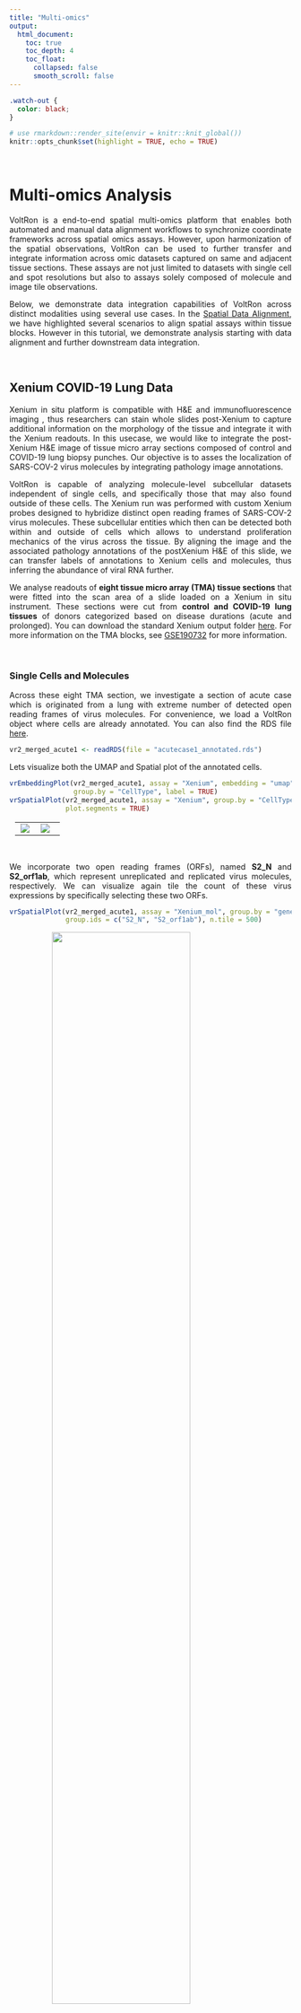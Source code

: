 ```yaml
---
title: "Multi-omics"
output: 
  html_document:
    toc: true
    toc_depth: 4
    toc_float:
      collapsed: false
      smooth_scroll: false
---
```


<style>
.title{
  display: none;
}
body {
  text-align: justify
}
.center {
  display: block;
  margin-left: auto;
  margin-right: auto;
}
table, th, td {
  border-collapse: collapse;
  align-self: center;
  padding-right: 10px;
  padding-left: 10px;
}
</style>

```css
.watch-out {
  color: black;
}
```

```r
# use rmarkdown::render_site(envir = knitr::knit_global())
knitr::opts_chunk$set(highlight = TRUE, echo = TRUE)
```

<br>

# Multi-omics Analysis

VoltRon is a end-to-end spatial multi-omics platform that enables both automated and manual data alignment workflows to synchronize coordinate frameworks across spatial omics assays. However, upon harmonization of the spatial observations, VoltRon can be used to further transfer and integrate information across omic datasets captured on same and adjacent tissue sections. These assays are not just limited to datasets with single cell and spot resolutions but also to assays solely composed of molecule and image tile observations.

Below, we demonstrate data integration capabilities of VoltRon across distinct modalities using several use cases. In the [Spatial Data Alignment](registration.html), we have highlighted several scenarios to align spatial assays within tissue blocks. However in this tutorial, we demonstrate analysis starting with data alignment and further downstream data integration. 

<br>

## Xenium COVID-19 Lung Data 

Xenium in situ platform is compatible with H&E and immunofluorescence imaging , thus researchers can stain whole slides post-Xenium to capture additional information on the morphology of the tissue and integrate it with the Xenium readouts. In this usecase, we would like to integrate the post-Xenium H&E image of tissue micro array sections composed of control and COVID-19 lung biopsy punches. Our objective is to asses the localization of SARS-COV-2 virus molecules by integrating pathology image annotations. 

VoltRon is capable of analyzing molecule-level subcellular datasets independent of single cells, and specifically those that may also found outside of these cells. The Xenium run was performed with custom Xenium probes designed to hybridize distinct open reading frames of SARS-COV-2 virus molecules. These subcellular entities which then can be detected both within and outside of cells which allows to understand proliferation mechanics of the virus across the tissue. By aligning the image and the associated pathology annotations of the postXenium H&E of this slide, we can transfer labels of annotations to Xenium cells and molecules, thus inferring the abundance of viral RNA further. 

We analyse readouts of **eight tissue micro array (TMA) tissue sections** that were fitted into the scan area of a slide loaded on a Xenium in situ instrument. These sections were cut from **control and COVID-19 lung tissues** of donors categorized based on disease durations (acute and prolonged). You can download the standard Xenium output folder [here](https://bimsbstatic.mdc-berlin.de/landthaler/VoltRon/Multiomics/Xenium_SARSCOV2.zip). For more information on the TMA blocks, see [GSE190732](https://www.ncbi.nlm.nih.gov/geo/query/acc.cgi?acc=GSE190732) for more information. 

<br>

### Single Cells and Molecules

Across these eight TMA section, we investigate a section of acute case which is originated from a lung with extreme number of detected open reading frames of virus molecules. For convenience, we load a VoltRon object where cells are already annotated. You can also find the RDS file  [here](https://bimsbstatic.mdc-berlin.de/landthaler/VoltRon/Multiomics/acutecase1_annotated.rds).

```r
vr2_merged_acute1 <- readRDS(file = "acutecase1_annotated.rds")
```

Lets visualize both the UMAP and Spatial plot of the annotated cells.

```r
vrEmbeddingPlot(vr2_merged_acute1, assay = "Xenium", embedding = "umap", 
                group.by = "CellType", label = TRUE)
vrSpatialPlot(vr2_merged_acute1, assay = "Xenium", group.by = "CellType",
              plot.segments = TRUE)
```

<table>
<tbody>
  <tr style = "vertical-align: center">
  <td style = "width:45%; vertical-align: center"> <img src="https://bimsbstatic.mdc-berlin.de/landthaler/VoltRon/Package/images/molecule_vrembeddingplot.png" class="center"></td>
  <td style = "width:55%; vertical-align: center"> <img src="https://bimsbstatic.mdc-berlin.de/landthaler/VoltRon/Package/images/molecule_visualize_celltype.png" class="center"></td>
  </tr>
</tbody>
</table>

<br>

We incorporate two open reading frames (ORFs), named **S2_N** and **S2_orf1ab**, which represent unreplicated and replicated virus molecules, respectively. We can visualize again tile the count of these virus expressions by specifically selecting these two ORFs.

```r
vrSpatialPlot(vr2_merged_acute1, assay = "Xenium_mol", group.by = "gene", 
              group.ids = c("S2_N", "S2_orf1ab"), n.tile = 500)
```

<img width="70%" height="70%" src="https://bimsbstatic.mdc-berlin.de/landthaler/VoltRon/Package/images/molecule_visualize_virus.png" class="center">

<br>

We can even zoom into specific locations at the tissue to investigate virus particles more closely by droping the **n.tile** argument and calling interactive visualization.

```r
vrSpatialPlot(vr2_merged_acute1, assay = "Xenium_mol", group.by = "gene", 
              group.ids = c("S2_N", "S2_orf1ab"), interactive = TRUE, pt.size = 0.1)
```

<img width="70%" height="70%" src="https://bimsbstatic.mdc-berlin.de/landthaler/VoltRon/Package/images/molecules_visualize_virus_zoom.png" class="center">

<br>

In the following sections, we will integrate pathological images and annotations with Xenium datasets to further understand the spatial localization of virus ORF types over the tissue.  

<br>

### Hot Spot Analysis

VoltRon platform allows users to find hot spots (Regions of increased feature of interest) of several types of spatial entities, for spots, cells, and even molecules. Please see [Molecule Analysis Tutorial](moleculeanalysis.html) for more information on hot spot analysis. We switch to the molecule assay of the VoltRon object, and select virus ORFs to detect regions of high viral activity.

```r
vr2_merged_acute1
```

```
VoltRon Object 
acute case 1: 
  Layers: Section1 
Assays: Xenium(Main) Xenium_mol 
```

In this case, we are only interested in niches abundant with S2_N and S2_orf1ab molecules. We use the **getHotSpotAnalysis** function to find regions of high S2_N and S2_orf1ab abundance. The tiling parameter **n.tile** is necessary to apply Getis-Ord statistics on molecule data since these spatial entities does not have features in a VoltRon object.

```r
vr2_merged_acute1 <- getHotSpotAnalysis(vr2_merged_acute1, assay = "Xenium_mol", 
                                        features = "gene", 
                                        group.ids = c("S2_N", "S2_orf1ab"), n.tile = 100)
```

Now we can visualize the localization of molecules that are located in "hot regions", or niches that are significantly abundant with these molecules.

```r
vrSpatialPlot(vr2_merged_acute1, assay = "Xenium_mol", 
              group.by = "gene_hotspot_flag", group.ids = c("cold", "hot"), 
              alpha = 1, colors = list(cold = "blue", hot = "red"), 
              background.color = "white")
```

<img width="70%" height="70%" src="https://bimsbstatic.mdc-berlin.de/landthaler/VoltRon/Package/images/molecule_visualize_virus_hotspot.png" class="center">

### Automated H&E Registration

VoltRon can analyze and also integrate information from distinct spatial data types such as images, annotations (as regions of interests, i.e. ROIs) and molecules independently. Using such advanced utilities, we can make use of histological information and generate new metadata level information for molecule datasets.

We will first import both histological images and manual annotations using the **importImageData** function which accepts both images to generate tile/pixel level datasets but also allows one to import either a list of segments or [GeoJSON](https://geojson.org/) objects for create ROI-level datasets as separate assays in a single VoltRon layer. The .geojson file was generated using [QuPath](https://qupath.github.io/) on the same section H&E image of one Xenium section with the acute COVID-19 case. We also have to flip the coordinates of ROI annotations also for they were directly imported from QuPath which incorporates a reverse coordinate system on the y-axis.

Once imported, the resulting VoltRon object will have two assays in a single layer, one for tile dataset of the H&E image and the other for ROI based annotations of again the same image. You can download the H&E image from [here](https://bimsbstatic.mdc-berlin.de/landthaler/VoltRon/Multiomics/acutecase1_HE.jpg), and download the json file from [here](https://bimsbstatic.mdc-berlin.de/landthaler/VoltRon/Multiomics/acutecase1_membrane.geojson).

```r
# get image
imgdata <- importImageData("acutecase1_HE.jpg", 
                           segments = "acutecase1_membrane.geojson", 
                           sample_name = "acute case 1 (HE)")
imgdata <- flipCoordinates(imgdata, assay = "ROIAnnotation")
imgdata
```

```
VoltRon Object 
acute case 1 (HE): 
  Layers: Section1 
Assays: ImageData(Main) ROIAnnotation 
Features: main(Main) 
```

By visualizing these annotations interactively, we can see that the ROIs point to the hyaline membranes. Here, we likely find extra-cellular SARS-COV-2 molecules mostly outside of any single cell.

```r
vrSpatialPlot(imgdata, assay = "ROIAnnotation", group.by = "Sample", 
              alpha = 0.7, interactive = TRUE)
```

<img width="60%" height="60%" src="https://bimsbstatic.mdc-berlin.de/landthaler/VoltRon/Package/images/molecule_Covid_HE_zoom.png" class="center">

<br>

At a first glance, although the Xenium (DAPI) and H&E images are associated with the same TMA core, they were captured in a different perspective; that is, one image is almost the 90 degree rotated version of the other. We will account for this rotation when we (automatically) align the Xenium data with the H&E image. 

```r
vr2_merged_acute1 <- modulateImage(vr2_merged_acute1, brightness = 300, channel = "DAPI")
vrImages(vr2_merged_acute1, assay = "Assay7", scale.perc = 20)
vrImages(imgdata, assay = "Assay1", scale.perc = 20)
```

<img width="90%" height="90%" src="https://bimsbstatic.mdc-berlin.de/landthaler/VoltRon/Package/images/multiomic_twoimages.png" class="center">

<br>

We now register the H&E image and annotations to the DAPI image of Xenium section using the **registerSpatialData** function. We select FLANN (with "Homography" method) automated registration mode, negate the DAPI image of the Xenium slide, turn 90 degrees to the left and set the scale parameter of both images to **width = 1859**. See [Spatial Data Alignment](registration.html) tutorial for more information. 

```r
xen_reg <- registerSpatialData(object_list = list(vr2_merged_acute1, imgdata))
```

<img width="90%" height="90%" src="https://bimsbstatic.mdc-berlin.de/landthaler/VoltRon/Package/images/molecule_HE_registration.png" class="center">

<br>

Once registered, we can isolate the registered H&E data and use it further analysis. We can transfer images and their channels across assays of one or multiple VoltRon objects. Here, we save the registered image of the H&E data as an additional channel of Xenium section of the acuse case 1 sample with molecule data.

```r
imgdata_reg <- xen_reg$registered_spat[[2]]
vrImages(vr2_merged_acute1[["Assay7"]], name = "main", channel = "H&E") <- 
  vrImages(imgdata_reg, assay = "Assay1", name = "main_reg")
vrImages(vr2_merged_acute1[["Assay8"]], name = "main", channel = "H&E") <- 
  vrImages(imgdata_reg, assay = "Assay1", name = "main_reg")
```

We can now observe the new channels available for the both molecule and cell-level assays of Xenium data. 

```r
vrImageChannelNames(vr2_merged_acute1)
```

```
               Assay    Layer       Sample  Spatial Channels
Assay7        Xenium Section1 acute case 1     main DAPI,H&E
Assay8    Xenium_mol Section1 acute case 1     main DAPI,H&E
```

<br>

You can also add the VoltRon object of H&E data as an additional assay of the Xenium section such that one layer includes cell, molecules, ROI Annotations and images in the same time. Specifically, we add the ROI annotation to the Xenium VoltRon object using the **addAssay** function where we choose the destination sample/block and the layer of the assay. 

```r
vr2_merged_acute1 <- addAssay(vr2_merged_acute1,
                              assay = imgdata_reg[["Assay2"]],
                              metadata = Metadata(imgdata_reg, assay = "ROIAnnotation"),
                              assay_name = "ROIAnnotation",
                              sample = "acute case 1", layer = "Section1")
vr2_merged_acute1
```

```
VoltRon Object 
acute case 1: 
  Layers: Section1 
Assays: ROIAnnotation(Main) Xenium_mol Xenium 
```

<br>

### Interactive Visualization

Once the H&E image is registered and transfered to the Xenium data, we can convert the VoltRon object into an Anndata object (h5ad file) and use [TissUUmaps](https://tissuumaps.github.io/) tool for interactive visualization.

```r
# convert VoltRon object to h5ad
as.AnnData(vr2_merged_acute1, assay = "Xenium", file = "vr2_merged_acute1.h5ad", 
           flip_coordinates = TRUE, name = "main", channel = "H&E")
```

To run TissUUmaps please follow installation instructions [here](https://tissuumaps.github.io/installation/), then you can simply drag and drop both the h5ad file and png file to the application.

<img width="90%" height="90%" src="https://bimsbstatic.mdc-berlin.de/landthaler/VoltRon/Package/images/multiomic_interactivevisualization.png" class="center">

<br>

### Label Transfer

Now we can transfer ROI annotations as additional metadata features of the molecule assay. We will refer the new metadata column as "Region" which will indicate if the molecule is within any annotated ROI in the same layer.

```r
vrMainAssay(vr2_merged_acute1) <- "ROIAnnotation"
vr2_merged_acute1$Region <- vrSpatialPoints(vr2_merged_acute1)

# set the spatial coordinate system of ROI Annotations assay
vrMainSpatial(vr2_merged_acute1[["Assay9"]]) <- "main_reg"

# transfer ROI annotations to molecules
vr2_merged_acute1 <- transferData(object = vr2_merged_acute1, from = "Assay9", to = "Assay8", 
                                  features = "Region")

# Metadata of molecules
Metadata(vr2_merged_acute1, assay = "Xenium_mol")
```

<div><pre><code style="font-size: 11px;">                            id assay_id overlaps_nucleus   gene       qv      Assay    Layer       Sample    Region
                        &lt;char&gt;   &lt;char&gt;            &lt;int&gt; &lt;char&gt;    &lt;num&gt;     &lt;char&gt;   &lt;char&gt;       &lt;char&gt;    &lt;char&gt;
     1: 281651070371256_cb791e   Assay8                0   ENAH 40.00000 Xenium_mol Section1 acute case 1 undefined
     2: 281651070371258_cb791e   Assay8                1  CD274 40.00000 Xenium_mol Section1 acute case 1 undefined
     3: 281651070372515_cb791e   Assay8                0  CD163 40.00000 Xenium_mol Section1 acute case 1 undefined
     4: 281651070374059_cb791e   Assay8                1   CTSL 33.97290 Xenium_mol Section1 acute case 1 undefined
     5: 281651070374411_cb791e   Assay8                0    C1S 40.00000 Xenium_mol Section1 acute case 1 undefined
    ---                                                                                                            
785787: 281874408669584_cb791e   Assay8                0  SFRP2 40.00000 Xenium_mol Section1 acute case 1 undefined
785788: 281874408671410_cb791e   Assay8                0   S2_N 40.00000 Xenium_mol Section1 acute case 1 undefined
785789: 281874408672438_cb791e   Assay8                0 S100A8 40.00000 Xenium_mol Section1 acute case 1 undefined
785790: 281874408673446_cb791e   Assay8                0  TIMP1 29.86642 Xenium_mol Section1 acute case 1 undefined
785791: 281874408673882_cb791e   Assay8                0   S2_N 40.00000 Xenium_mol Section1 acute case 1 undefined</code></pre></div>
<br>

This annotations can be accessed from the default molecule level metadata of the VoltRon object.

```r
vrMainAssay(vr2_merged_acute1) <- "Xenium_mol"
head(table(vr2_merged_acute1$Region))
```

```
  ROI1_Assay9  ROI10_Assay9 ROI100_Assay9 ROI101_Assay9 ROI102_Assay9 ROI103_Assay9 
          583           624           784           357           215           200 
```

<br>

Now we will grab these annotations from molecule metadata and calculate the ratio of N to orf1ab frequency of SARS-COV-2 particles across all annotated molecules.

```r
library(dplyr)
s2_summary_hyaline <- 
  Metadata(vr2_merged_acute1, assay = "Xenium_mol") %>%
  filter(gene %in% c("S2_N", "S2_orf1ab"), 
         Region != "undefined") %>% 
  summarise(S2_N = sum(gene == "S2_N"), 
            S2_orf1ab = sum(gene == "S2_orf1ab"), 
            ratio = sum(gene == "S2_N")/sum(gene == "S2_orf1ab")) %>% 
  as.matrix()
s2_summary_hyaline
```

```
      S2_N S2_orf1ab    ratio
[1,] 50977     33532 1.520249
```

<br>

### Manual annotation

To compare the proportion of **S2_N** and **S2_orf1ab** molecules in hyaline membranes with tissue sites of possible infection. We focus on another tissue niche where a large accumulation of cells with high **S2_N** and **S2_orf1ab** counts. 

By visualizing and zooming on a spatial plot with annotated cells, we can detect a site of cells with high infection which are also accompanied by a group of T cells.

```r
vrSpatialPlot(vr2_merged_acute1, assay = "Xenium", group.by = "CellType", 
              group.ids = c("H.I. Cells", "T cells"), plot.segments = TRUE, 
              alpha = 0.6, spatial = "main", channel = "H&E", interactive = TRUE)
```

<img width="80%" height="80%" src="https://bimsbstatic.mdc-berlin.de/landthaler/VoltRon/Package/images/molecule_spatialplot_infected.png" class="center">

<br>

Now we use the **annotateSpatialData** function to create an additional annotation of Xenium molecules directly. By selecting this region of infection we can directly annotate the 'Xenium_mol' assay and the metadata of molecules. We use the H&E image as the background again, and generate a new molecule-level metadata column called "Infected".

```r
vr2_merged_acute1 <- annotateSpatialData(vr2_merged_acute1, assay = "Xenium_mol", 
                                         label = "Region", use.image = TRUE, 
                                         channel = "H&E", annotation_assay = "ROIAnnotation1")
```

<img width="80%" height="80%" src="https://bimsbstatic.mdc-berlin.de/landthaler/VoltRon/Package/images/molecule_annotation_infected.png" class="center">

<br>

### Visualize annotations

Before visualizing the annotations and molecule localizations in the same time, lets make some changes to the metadata. 
We basically wanna change the annotation of all ROIs originated from the GeoJson file to have the label **Hyaline Membrane**.

```r
# update molecule metadata
vrMainAssay(vr2_merged_acute1) <- "Xenium_mol"
vr2_merged_acute1$Region <- gsub("ROI[0-9]+", "Hyaline Membrane",
                                 vr2_merged_acute1$Region)

# update ROI metadata
vrMainAssay(vr2_merged_acute1) <- "ROIAnnotation"
vr2_merged_acute1$Region <- gsub("ROI[0-9]+", "Hyaline Membrane", 
                                 vr2_merged_acute1$Region)
```

Now we can visualize two assays together. We use the **addSpatialLayer** function to overlay molecule locations with both the Hyaline Membrane and the infected region annotations.

```r
vrSpatialPlot(vr2_merged_acute1, assay = "Xenium_mol", group.by = "gene", 
              group.ids = c("S2_N", "S2_orf1ab"), n.tile = 500) |>
  addSpatialLayer(vr2_merged_acute1, assay = "ROIAnnotation", 
                  group.by = "Region", alpha = 0.3, 
                  colors = list(`Hyaline Membrane` = "blue", `Infected` = "yellow"))
```

<img width="70%" height="70%" src="https://bimsbstatic.mdc-berlin.de/landthaler/VoltRon/Package/images/molecule_visualize_virus_overlay.png" class="center">


### Comparison of annotations

By using the newly annotated infection-associated virus molecules, we can do a comparison of infected regions versus the hyaline membranes. 

```r
library(dplyr)
s2_summary_infected <- 
  Metadata(vr2_merged_acute1, assay = "Xenium_mol") %>%
  filter(gene %in% c("S2_N", "S2_orf1ab"), 
         Region == "Infected") %>% 
  summarise(S2_N = sum(gene == "S2_N"), 
            S2_orf1ab = sum(gene == "S2_orf1ab"), 
            ratio = sum(gene == "S2_N")/sum(gene == "S2_orf1ab")) %>% 
  as.matrix()
s2_summary_infected
```

```
     S2_N S2_orf1ab    ratio
[1,] 6376      2372 2.688027
```

Comparison of both the ratio between the infected region and the hyaline membranes show a considerable difference of the population of **S2_N** and **S2_orf1ab** molecules.

```r
S2_table <- matrix(c(s2_summary_hyaline[,1:2], 
                     s2_summary_infected[,1:2]), 
                   dimnames = list(Region = c("Hyaline", "Infected"), 
                                   S2 = c("N", "orf1ab")),
                   ncol = 2,  byrow = TRUE)
S2_table
```

```
          S2
Region     N     orf1ab
  Hyaline  50977 33532 
  Infected 6376  2372
```

A quick test of independance on this contingency table show a significant difference of ratios across Hyaline and Infected regions.

```r
fisher.test(S2_table, alternative = "two.sided")
```

```

	Fisher's Exact Test for Count Data

data:  S2_table
p-value < 2.2e-16
alternative hypothesis: true odds ratio is not equal to 1
95 percent confidence interval:
 0.5382305 0.5941683
sample estimates:
odds ratio 
 0.5655696 
```

## Xenium Breast Cancer Data 

VoltRon allows analyzing biological images, such as H&E stainings of tissue sections, independant to omics assays on either the same or adjacent tissue section. VoltRon defines image tiles, which are collections of image pixels of the same size, and generate latent variables that are analyzed downstream. Unsupervised clustering of these tiles partition regions over the image with respect to morphological features. Here, these regions might be associated to tumor, immune or strama niches can then be transfered to cells in the same tissue section learn collections of cells with similar features. 

We will use the **H&E images** generated from the same sections as the **Xenium In Situ** platform, and cluster tiles of the H&E to later transfer groups of tiles to Xenium cells. 

You can download the Xenium readout and the H&E image of the same tissue section from the [10x Genomics website](https://www.10xgenomics.com/products/xenium-in-situ/preview-dataset-human-breast) (specifically, import **In Situ Replicate 1** and **Supplemental: Post-Xenium H&E image (TIFF)**). 

### Import Spatial Data

We import both Xenium and post-Xenium H&E images into two separate VoltRon objects and overlay H&E images. 

```r
# dependencies
if(!requireNamespace("RBioFormats"))
  BiocManager::install("RBioFormats")
if(!requireNamespace("arrow"))
  install.packages("arrow")
if(!requireNamespace("rhdf5"))
  BiocManager::install("rhdf5")

# import Xenium
Xen_R1 <- importXenium("Xenium_R1/outs",
                       sample_name = "XeniumR1", 
                       resolution_level = 3,
                       overwrite_resolution = TRUE)
Xen_R1
```

```r
Xen_R1_image <- importImageData("Xenium_FFPE_Human_Breast_Cancer_Rep1_he_image.tif",
                                sample_name = "XeniumR1",
                                channel_names = "H&E", 
                                tile.size = 128)
Xen_R1_image                                
```

<br>

### Clustering

Using VoltRon we can also integrate tile-level spatial entities and image tiles with existing image foundation models such as [DinoV2](https://github.com/beneroth13/dinov2) or [UNI](https://github.com/mahmoodlab/UNI). We can parse tiles from VoltRon, and get embedding values from a Foundation model to conduct downstream clustering using PCA and kmeans clustering. See [Image tiles/pixels analysis](pixelanalysis.html#Image_Foundation_Models) tutorial for more information. You can also download the DinoV2 embeddings from [here](https://bimsbstatic.mdc-berlin.de/landthaler/VoltRon/PixelAnalysis/img_128_processed.rds).

```r
embed_data <- readRDS("img_128_processed.rds")
ind <- sapply(vrSpatialPoints(Xen_R1_image), function(x) strsplit(x, split = "_")[[1]][1])
embed_data <- embed_data[ind,]
rownames(embed_data) <- vrSpatialPoints(Xen_R1_image)
vrEmbeddings(Xen_R1_image, type = "dinov2", overwrite = TRUE) <-  embed_data
```

```r
Xen_R1_image <- getPCA(Xen_R1_image, dims = 50, data.type = "dinov2")
Xen_R1_image <- getClusters(Xen_R1_image, method = "kmeans", label = "Cluster_kmeans", data.type = "pca", nclus = 10)
```

```r
vrSpatialPlot(Xen_R1_image, group.by = "Cluster_kmeans", alpha = 1)
```

<img width="70%" height="70%" src="https://bimsbstatic.mdc-berlin.de/landthaler/VoltRon/Package/images/pixel_dinov2_spatial.png" class="center">

<br>

### Automated H&E Registration

In order to transfer the cluster labels of the tiles that partition regions, we need to first syncronize the spatial coordinate systems of the H&E image and the Xenium cells. Here we use the H&E image as the reference image and warp the coordinate system of the Xenium cells using the DAPI channel of the Xenium assay. See [Spatial Data Alignment](registration.html#Alignment_of_Xenium_and_HE) tutorial for more information on image registeration and alignment.

```r
xen_reg <- registerSpatialData(object_list = list(Xen_R1_image, Xen_R1))
```

<img width="85%" height="85%" src="https://bimsbstatic.mdc-berlin.de/landthaler/VoltRon/Package/images/pixel_HE_registration.png" class="center">

<br>

We can now parse the registered Xenium data from the result of the **registerSpatialData** function, and add this assay to the same section as the H&E image. 

```r
Xen_R1_reg <- xen_reg$registered_spat[[2]]
Xen_R1_merged <- Xen_R1_image
Xen_R1_merged <- addAssay(Xen_R1_merged, 
                          metadata = Metadata(Xen_R1_reg), 
                          assay = Xen_R1_reg[["Assay1"]],
                          assay_name = "Xenium",
                          sample = "XeniumR1")
```

### Label Transfer

We can view the combined dataset with the H&E tile data and Xenium assay that are in the same tissue section.

```r
SampleMetadata(Xen_R1_merged)
```

```
           Assay    Layer   Sample
Assay1 ImageData Section1 XeniumR1
Assay2    Xenium Section1 XeniumR1
```

We would like to transfer the labels of the tiles to cells whose centroids are within a single tile. Thus we transfer **Cluster_kmeans** from Assay1 (H&E tiles) to Assay2 (Xenium cells). We can also transfer the H&E image to the Xenium assay the second (registered) coordinate system of Xenium data is sync with the H&E image. 
 
```r
# transfer label
Xen_R1_merged <- transferData(Xen_R1_merged, 
                              from = "Assay1", 
                              to = "Assay2", 
                              features = "Cluster_kmeans", 
                              expand = FALSE)

# transfer image
vrImages(Xen_R1_merged[["Assay2"]], name = "main_reg", channel = "H&E") <- 
  vrImages(Xen_R1_merged, assay = "Assay1")
```

You can visualize the transferred tile labels in two different spatial coordinate systems and with different images (DAPI, H&E etc.) using **spatial** and **channel** arguements, respectively.

```r
vrMainAssay(Xen_R1_merged) <- "Xenium"
vrSpatialPlot(Xen_R1_merged, group.by = "Cluster_kmeans", spatial = "main")
vrSpatialPlot(Xen_R1_merged, group.by = "Cluster_kmeans", spatial = "main_reg", 
              channel = "H&E")
```

<table>
<tbody>
  <tr style = "vertical-align: center">
  <td style = "width:50%; vertical-align: center"> <img src="https://bimsbstatic.mdc-berlin.de/landthaler/VoltRon/Package/images/pixel_dinov2_spatial_cell.png" class="center"></td>
  <td style = "width:50%; vertical-align: center"> <img src="https://bimsbstatic.mdc-berlin.de/landthaler/VoltRon/Package/images/pixel_dinov2_spatial_cell_he.png" class="center"></td>
  </tr>
</tbody>
</table>

<br>

### Marker Analysis

Now that we have labelled cells whose partitioning is determined by the morphological (image foundayion model) features, we can perform marker analysis to determine signatures associated with groups. We convert the cells assays of the VoltRon object to a Seurat object prior to marker analysis, find markers associated with groups and then parse significant markers to visualize later. See [Conversion](conversion.html#Seurat) tutorial for more information on VoltRon's interoperability features.

```r
library(Seurat)
Xen_data_seu <- VoltRon::as.Seurat(Xen_R1_merged, cell.assay = "Xenium", type = "image")
Xen_data_seu <- NormalizeData(Xen_data_seu, scale.factor = 100)
Idents(Xen_data_seu) <- "Cluster_kmeans"
markers_image <- FindAllMarkers(Xen_data_seu)
markers_image_top <- markers_image %>%
  group_by(cluster) %>%
  dplyr::filter(avg_log2FC > 1, p_val_adj < 0.05, pct.1 > 0.5)
head(as.data.frame(markers_image_top))
```

<div><pre><code style="font-size: 13px;">  p_val avg_log2FC pct.1 pct.2 p_val_adj cluster  gene
1     0   1.679807 0.787 0.335         0       8  MLPH
2     0   1.406676 0.869 0.430         0       8  KRT8
3     0   1.442903 0.782 0.359         0       8  CDH1
4     0   1.693801 0.808 0.385         0       8  FASN
5     0   1.526783 0.874 0.458         0       8 EPCAM
6     0   1.493334 0.670 0.259         0       8 MYO5B</code></pre></div>
<br>

Heatmap visualization of these clusters reveal markers of tumor, stroma and immune niches. 

```r
Xen_R1_merged <- normalizeData(Xen_R1_merged, sizefactor = 1000)
vrHeatmapPlot(Xen_R1_merged, group.by = "Cluster_kmeans", 
              features = unique(markers_image_top$gene), 
              show_row_names = TRUE)
```

<img width="85%" height="85%" src="https://bimsbstatic.mdc-berlin.de/landthaler/VoltRon/Package/images/pixel_dinov2_heatmap_cell.png" class="center">

<br>

Inspecting the heatmap and the spatial plot simultanuously, we can see that some tiles are associated with the H&E background where others are representing tumor, immune and stroma niches.

```r
annotation <- Xen_R1_merged$Cluster_kmeans 
annotation[annotation %in% c(6,8)] <- "Tumor Niche"
annotation[annotation %in% c(1)] <- "Immune Niche"
annotation[annotation %in% c(2,10,9)] <- "Stroma"
annotation[annotation %in% c(4)] <- "Stroma"
annotation[annotation %in% c(3,5,7)] <- "Background"
Xen_R1_merged$annotation <- annotation
```

Users can also visualize tile and cell simultaneously and their features.

```r
# select a subset
Xen_R1_image_subset <- subset(Xen_R1_merged, interactive = TRUE)
Xen_R1_image_subset <- Xen_R1_image_subset$subsets[[1]]

# visualize 
vrSpatialPlot(Xen_R1_image_subset, group.by = "Cluster_kmeans", alpha = 0.7)
vrSpatialPlot(Xen_R1_image_subset, assay = "Xenium", group.by = "annotation", 
              alpha = 0.7, plot.segments = TRUE, channel = "H&E")
```

<img width="85%" height="85%" src="https://bimsbstatic.mdc-berlin.de/landthaler/VoltRon/Package/images/pixel_dinov2_spatial_cell_joint_subset.png" class="center">

```r
vrSpatialFeaturePlot(Xen_R1_image_subset, assay = "Xenium", 
                     features = c("PTPRC", "EPCAM", "MMP2"), 
                     alpha = 0.7, plot.segments = TRUE, ncol = 2)
```

<img width="85%" height="85%" src="https://bimsbstatic.mdc-berlin.de/landthaler/VoltRon/Package/images/pixel_dinov2_spatial_cell_markers_subset.png" class="center">

<br>

## Xenium + IF 

Automated alignment workflow of VoltRon can also be used to integrate modalities
generated from the same tissue section. In this use case, we will perform
multiplex immunofluorescence (IF) imaging after a Xenium experiment and integrate
Protein and RNA modalities for clustering. 

### Import Xenium Data

We will generate Xenium and IF dataset from a human tonsil tissue section. We 
first import the Xenium data, and interactively subset the tonsil sample from
the tissue microarray. 

```r
# dependencies
if(!requireNamespace("RBioFormats"))
  BiocManager::install("RBioFormats")
if(!requireNamespace("arrow"))
  install.packages("arrow")
if(!requireNamespace("rhdf5"))
  BiocManager::install("rhdf5")

# import Xenium
xen <- importXenium("Xenium/out", 
                    sample_name = "XeniumTonsil"
                    resolution_level = 3, 
                    overwrite_resolution = TRUE)

# subset interactive
xen <- subset(xen, interactive = TRUE)
xen_tonsil <- xen$subsets[[1]]
vrImages(xen_tonsil)
```

<img width="60%" height="60%" src="https://bimsbstatic.mdc-berlin.de/landthaler/VoltRon/Package/images/multiomic_XeniumIF_xen.png" class="center">

<br>

### Import IF Images

Xenium in situ platform allows same section multiplex imaging post experiment. 
Depending on the protocol, the intensity measures of each channel can be 
stored in an ome.tiff file. We use the **importImageData** to import the images
of channels where we can select channels and even give them names. 

We import only the DAPI, CD20 and CD21 channels. We will use DAPI channel
for aligning these images to Xenium data, and remaining channels for clustering
with the RNA features from Xenium.

```r
if_tonsil <- importImageData("Same section/Core_13.ome.tif", tile.size = 100, 
                             series = 1, resolution = 1, channels = c(1,4,8), 
                             channel_names = c("DAPI", "CD20", "CD21"), 
                             is.RGB = FALSE)
```

### Automated Alignment

Now, we perform automated alignment across Xenium and IF datasets. 

```r
xen_tonsil <- modulateImage(xen_tonsil, brightness = 500)
if_tonsil <- modulateImage(if_tonsil, brightness = 700, channel = "DAPI")
xen_reg <- registerSpatialData(object_list = list(if_tonsil, xen_tonsil))
```

<img width="100%" height="100%" src="https://bimsbstatic.mdc-berlin.de/landthaler/VoltRon/Package/images/multiomic_XeniumIF_register.png" class="center">

<br>

The output of the **registerSpatialData** function will include a VoltRon object
of the Xenium data whose cell segments are syncronized to the IF experiment. 

```r
# get registered data
xen_tonsil <- xen_reg$registered_spat[[2]]
```

We can also transfer the CD20, and CD21 channels to the registered coordinate
space of the Xenium data. 

```r
vrImages(xen_tonsil[["Assay1"]], name = "main_reg", channel = "CD20") <- 
  vrImages(if_tonsil, channel = "CD20")
vrImages(xen_tonsil[["Assay1"]], name = "main_reg", channel = "CD21") <- 
  vrImages(if_tonsil, channel = "CD21")
```

### Quantify Intensity of Cells 

With VoltRon, we can export the registered segments, and save it as a GeoJson
file for further processing with QuPath, which we will use it to quantify
the mean intensity measures of CD20 and CD21 protein per Xenium segments. 

This will enable collecting same segment RNA and Protein measures for 
multi-modal clustering. 

```r
segts <- vrSegments(flipCoordinates(xen_tonsil))
generateGeoJSON(segts, "data/Xenium_Tonsil/polygons.geojson")
```

To perform intensity quntification of cells, simply drag and drop the ome.tiff
and geojson files to QuPath. You can then navigate to **Analyze -> Calculate Features -> Add Intensity Features**, and click Run after selecting markers where we select CD20 and CD21.

After calculating mean and median intensities, we navigate to 
**Measure -> Show Annotation Measurements** and click **Save** to write the 
measurements to a .txt file.

<img width="100%" height="100%" src="https://bimsbstatic.mdc-berlin.de/landthaler/VoltRon/Package/images/multiomic_XeniumIF_QuPath.png" class="center">

<br>

After quantifying with QuPath, we can import these measures and save it as a 
new feature data in VoltRon object. 

```r
# add feature from QuPath
datax <- read.table("data/Xenium_Tonsil/measurements.txt", 
                    header = TRUE, sep = "\t")
rownames(datax) <- datax$Name
datax <- datax[vrSpatialPoints(xen_tonsil),]
datax <- datax[,c(11,13)]
datax <- apply(datax, 2, function(x){
  x[is.na(x)] <- min(x, na.rm = TRUE)
  x
})

# adjust channel intensities
datax[,1] <- ifelse(datax[,1] < 1054, datax[,1],1054)
datax[,1] <- ifelse(datax[,1] > 331, datax[,1],331)
datax[,1] <- datax[,1] - min(datax[,1])
datax[,2] <- ifelse(datax[,2] < 1421, datax[,2],1421)
datax[,2] <- ifelse(datax[,2] > 491, datax[,2],491)
datax[,2] <- datax[,2] - min(datax[,2])
colnames(datax) <- c("CD20", "CD21")
```

We use the **addFeature** function to import the new Protein measures
as additional feature sets

```r
# add as protein features
xen_tonsil <- addFeature(xen_tonsil, data = t(datax), feature_name = "Protein")
xen_tonsil
```

```
VoltRon Object 
XeniumTonsil: 
  Layers: Section1 
Assays: Xenium(Main) 
Features: RNA(Main) Protein 
```

<br>

### Processing Modalities

We first do a simple filtering on the Xenium cells, remove all cells whose
total mRNA counts are lower than 30, and we normalize these counts afterwards.

```r
# subset
spatialpoints <- vrSpatialPoints(xen_tonsil)[as.vector(Metadata(xen_tonsil)$Count > 30)]
xen_tonsil <- subset(xen_tonsil, spatialpoints = spatialpoints)

# normalize RNA
xen_tonsil <- normalizeData(xen_tonsil, sizefactor = 1000)
```

VoltRon also includes methods to process protein intensity measures. We use the
hyperbolic arcsine transformation with scaling parameter 0.2. 

```r
# normalize Protein markers
vrMainFeatureType(xen_tonsil) <- "Protein"
xen_tonsil <- normalizeData(xen_tonsil, method = "hyper.arcsine", scale = 0.2)
```

We can visualize spatial localization of both normalized Protein and RNA 
features. CD20 and MS4A1 are Protein and RNA synonyms of the same marker, hence
they largely co-localize. On the other hand, CD38 and CD21 are both markers 
of germinal centers of human tonsils, but CD21 mainly expressed in these centers and 
CD38 can also be expressed in plasma cells

```r
library(patchwork)
vrMainFeatureType(xen_tonsil) <- "Protein"
g1 <- vrSpatialFeaturePlot(xen_tonsil, features = c("CD20", "CD21"), 
                           background.color = "black", n.tile = 300, ncol = 2, 
                           norm = TRUE)
vrMainFeatureType(xen_tonsil) <- "RNA"
g2 <- vrSpatialFeaturePlot(xen_tonsil, features = c("MS4A1", "CD38"), 
                           background.color = "black", n.tile = 300, ncol = 2)
g1 / g2
```

<img width="100%" height="100%" src="https://bimsbstatic.mdc-berlin.de/landthaler/VoltRon/Package/images/multiomic_XeniumIF_spatial.png" class="center">

<br>

### OnDisk (Optional)

VoltRon provides additional utilities to save object on disk to lower memory
usage of data analysis and clustering. We can save the object on disk and 
continue analysis which will potentially increase the clustering speed.

```r
xen_tonsil <- saveVoltRon(xen_tonsil, 
                               format = "HDF5VoltRon", 
                               output = "data/OnDisk/Xenium_IF", 
                               replace = TRUE)
```

### Clustering

We can now apply dimensional reduction which will allow us to cluster cells. The
**feat_type** argument in the **getPCA** function will accept multiple modality
names of a VoltRon object. Here, **vrFeatureTypeNames** will provide the names
of all modalities and will result in **getPCA** computing PC dimensions using 
both RNA and Protein modalities. 

```r
xen_tonsil <- getPCA(xen_tonsil, 
                     feat_type = vrFeatureTypeNames(xen_tonsil),
                     dims = 30)
xen_tonsil <- getUMAP(xen_tonsil, dims = 1:30)
```

Let us visualize the expression of RNA and Protein features. We can see that
CD21 (Protein) and CD38 (RNA) features, which both are germinal center markers,
are expressed in different combinations. Also, CD20 and its RNA counterpart 
MS4A1 show similar expression patterns.

```r
# visualize embeddings 
vrMainFeatureType(xen_tonsil) <- "Protein"
g1 <- vrEmbeddingFeaturePlot(xen_tonsil, 
                       features = c("CD20", "CD21"), embedding = "umap", 
                       pt.size = 0.4)
vrMainFeatureType(xen_tonsil) <- "RNA"
g2 <- vrEmbeddingFeaturePlot(xen_tonsil, 
                       features = c("MS4A1", "CXCL13"), embedding = "umap", 
                       pt.size = 0.4)
g1 / g2
```

<img width="100%" height="100%" src="https://bimsbstatic.mdc-berlin.de/landthaler/VoltRon/Package/images/multiomic_XeniumIF_embedding.png" class="center">

<br>

Clustering with multi-modal PCA will reveal clusters high in both RNA and 
Protein features. We first cluster the cells using SNN based graph clustering, and then
visualize the expression of CD21 to detect marker specific clusters.

```r
# clustering
xen_tonsil <- getProfileNeighbors(xen_tonsil, 
                                  dims = 1:30, method = "SNN")
xen_tonsil <- getClusters(xen_tonsil, resolution = res, 
                          label = "Clusters", graph = "SNN") 

# visualize
vrEmbeddingPlot(xen_tonsil, group.by = "Clusters", embedding = "umap", 
                pt.size = 0.4, label = TRUE)
```

<img width="80%" height="80%" src="https://bimsbstatic.mdc-berlin.de/landthaler/VoltRon/Package/images/multiomic_XeniumIF_embedding_cluster.png" class="center">

<br>

As observed, there is one cluster with high CD21 protein expression. 

```r
vrViolinPlot(xen_tonsil, features = "CD21", group.by = "Clusters")
```

<img width="80%" height="80%" src="https://bimsbstatic.mdc-berlin.de/landthaler/VoltRon/Package/images/multiomic_XeniumIF_violin_cluster.png" class="center">

<br>

We can visualize the spatial localization of this cluster alone, which 
point to the germinal centers of the human tonsil.

```r
vrSpatialPlot(xenium_reg, group.by = "Clusters", group.ids = 14, 
              plot.segments = TRUE)
```

<img width="80%" height="80%" src="https://bimsbstatic.mdc-berlin.de/landthaler/VoltRon/Package/images/multiomic_XeniumIF_spatial_gc.png" class="center">
